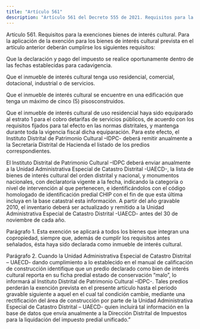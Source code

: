 ```yaml
---
title: "Artículo 561"
description: "Artículo 561 del Decreto 555 de 2021. Requisitos para la exenciones bienes de interés cultural."
---
```


Artículo 561. Requisitos para la exenciones bienes de interés cultural. Para la aplicación de la exención para los bienes de interés cultural prevista en el artículo anterior deberán cumplirse los siguientes requisitos:
 
Que la declaración y pago del impuesto se realice oportunamente dentro de las fechas establecidas para cadavigencia.
 
Que el inmueble de interés cultural tenga uso residencial, comercial, dotacional, industrial o de servicios.
 
Que el inmueble de interés cultural se encuentre en una edificación que tenga un máximo de cinco (5) pisosconstruidos.
 
Que el inmueble de interés cultural de uso residencial haya sido equiparado al estrato 1 para el cobro detarifas de servicios públicos, de acuerdo con los requisitos fijados para tal efecto en las normas distritales, y mantenga durante toda la vigencia fiscal dicha equiparación. Para este efecto, el Instituto Distrital de Patrimonio Cultural –IDPC- deberá remitir anualmente a la Secretaría Distrital de Hacienda el listado de los predios correspondientes.
 
El Instituto Distrital de Patrimonio Cultural –IDPC deberá enviar anualmente a la Unidad Administrativa Especial de Catastro Distrital -UAECD-, la lista de bienes de interés cultural del orden distrital y nacional, y monumentos nacionales, con declaratoria vigente a la fecha, indicando la categoría o nivel de intervención al que pertenecen, e identificándolos con el código homologado de identificación predial CHIP con el fin de que esta última incluya en la base catastral esta información. A partir del año gravable 2010, el inventario deberá ser actualizado y remitido a la Unidad Administrativa Especial de Catastro Distrital -UAECD- antes del 30 de noviembre de cada año.
 
Parágrafo 1. Esta exención se aplicará a todos los bienes que integran una copropiedad, siempre que, además de cumplir los requisitos antes señalados, ésta haya sido declarada como inmueble de interés cultural.
 
Parágrafo 2. Cuando la Unidad Administrativa Especial de Catastro Distrital – UAECD- dando cumplimiento a lo establecido en el manual de calificación de construcción identifique que un predio declarado como bien de interés cultural reporta en su ficha predial estado de conservación “malo”, lo informará al Instituto Distrital de Patrimonio Cultural –IDPC-. Tales predios perderán la exención prevista en el presente artículo hasta el periodo gravable siguiente a aquel en el cual tal condición cambie, mediante una rectificación del área de construcción por parte de la Unidad Administrativa Especial de Catastro Distrital – UAECD- quien incluirá tal información en la base de datos que envía anualmente a la Dirección Distrital de Impuestos para la liquidación del impuesto predial unificado.”